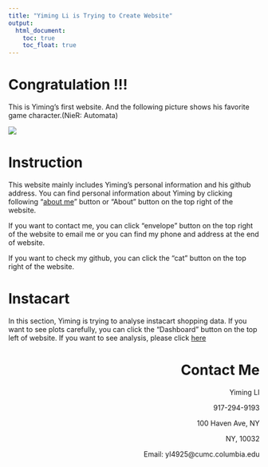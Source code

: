 ```yaml
---
title: "Yiming Li is Trying to Create Website"
output: 
  html_document:
    toc: true
    toc_float: true
---
```


# Congratulation !!! 

This is Yiming's first website. And the following picture shows his favorite game character.(NieR: Automata)

![](images/NieR.jpg)

# Instruction
This website mainly includes Yiming's personal information and his github address. You can find personal information about Yiming by clicking following "[about me](https://chongchongknight.github.io/about.html)" button or "About" button on the top right of the website. 

If you want to contact me, you can click "envelope" button on the top right of the website to email me or you can find my phone and address at the end of website.

If you want to check my github, you can click the "cat" button on the top right of the website. 


# Instacart 
In this section, Yiming is trying to analyse instacart shopping data. If you want to see plots carefully, you can click the "Dashboard" button on the top left of website. If you want to see analysis, please click [here](https://chongchongknight.github.io/plotly.html)



<h1 style="text-align:right">Contact Me</h1>
<p align="right" >Yiming LI</p>
<p align="right" >917-294-9193</p>
<p align="right" >100 Haven Ave, NY</p>
<p align="right" >NY, 10032</p>
<p align="right" >Email: yl4925@cumc.columbia.edu</p>